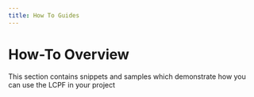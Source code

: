 ```yaml
---
title: How To Guides
---
```


# How-To Overview 

This section contains snippets and samples which demonstrate how you can use the LCPF in your project

